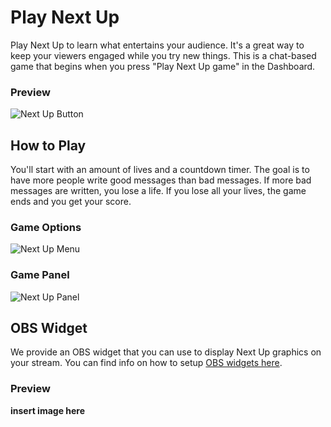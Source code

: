 # Play Next Up

Play Next Up to learn what entertains your audience. It's a great way to keep your viewers engaged while you try new things. This is a chat-based game that begins when you press "Play Next Up game" in the Dashboard.

### Preview

![Next Up Button](/images/next-up/button.png)

## How to Play

You'll start with an amount of lives and a countdown timer. The goal is to have more people write good messages than bad messages. If more bad messages are written, you lose a life. If you lose all your lives, the game ends and you get your score.

### Game Options

![Next Up Menu](/images/next-up/menu.png)

### Game Panel

![Next Up Panel](/images/next-up/panel.png)

## OBS Widget

We provide an OBS widget that you can use to display Next Up graphics on your stream. You can find info on how to setup [OBS widgets here](/obs-setup).

### Preview

**insert image here**